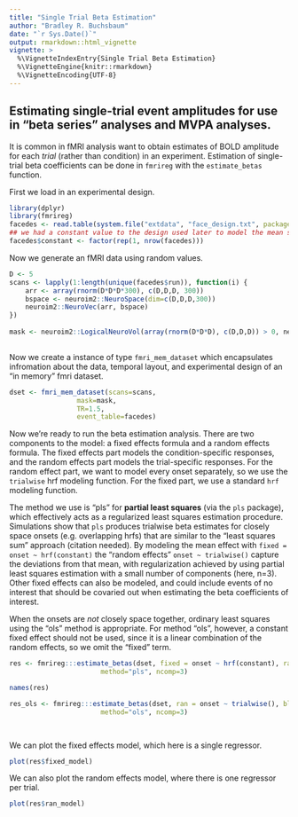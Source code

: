 ```yaml
---
title: "Single Trial Beta Estimation"
author: "Bradley R. Buchsbaum"
date: "`r Sys.Date()`"
output: rmarkdown::html_vignette
vignette: >
  %\VignetteIndexEntry{Single Trial Beta Estimation}
  %\VignetteEngine{knitr::rmarkdown}
  %\VignetteEncoding{UTF-8}
---
```



## Estimating single-trial event amplitudes for use in "beta series" analyses and MVPA analyses.

It is common in fMRI analysis want to obtain estimates of BOLD amplitude for each *trial* (rather than condition) in an experiment. Estimation of single-trial beta coefficients can be done in `fmrireg` with the `estimate_betas` function.

First we load in an experimental design.

```r

library(dplyr)
library(fmrireg)
facedes <- read.table(system.file("extdata", "face_design.txt", package = "fmrireg"), header=TRUE) %>% filter(run == 1)
## we had a constant value to the design used later to model the mean stimulus response over all trials.
facedes$constant <- factor(rep(1, nrow(facedes)))

```

Now we generate an fMRI data using random values.

```r

D <- 5
scans <- lapply(1:length(unique(facedes$run)), function(i) {
    arr <- array(rnorm(D*D*D*300), c(D,D,D, 300))
    bspace <- neuroim2::NeuroSpace(dim=c(D,D,D,300))
    neuroim2::NeuroVec(arr, bspace)
})
  
mask <- neuroim2::LogicalNeuroVol(array(rnorm(D*D*D), c(D,D,D)) > 0, neuroim2::NeuroSpace(dim=c(D,D,D)))
  
```

Now we create a instance of type `fmri_mem_dataset` which encapsulates infromation about the data, temporal layout, and experimental design of an "in memory" fmri dataset.

```r

dset <- fmri_mem_dataset(scans=scans, 
                 mask=mask, 
                 TR=1.5, 
                 event_table=facedes)

```

Now we're ready to run the beta estimation analysis. There are two components to the model: a fixed effects formula and a random effects formula. The fixed effects part models the condition-specific responses, and the random effects part models the trial-specific responses. For the random effect part, we want to model every onset separately, so we use the `trialwise` hrf modeling function. For the fixed part, we use a standard `hrf` modeling function.

The method we use is "pls" for **partial least squares** (via the `pls` package), which effectively acts as a regularized least squares estimation procedure. Simulations show that `pls` produces trialwise beta estimates for closely space onsets (e.g. overlapping hrfs) that are similar to the "least squares sum" approach (citation needed). By modeling the mean effect with `fixed = onset ~ hrf(constant)` the "random effects" `onset ~ trialwise()` capture the deviations from that mean, with regularization achieved by using partial least squares estimation with a small number of components (here, n=3). Other fixed effects can also be modeled, and could include events of no interest that should be covaried out when estimating the beta coefficients of interest.

When the onsets are *not* closely space together, ordinary least squares using the "ols" method is appropriate. For method "ols", however, a constant fixed effect should not be used, since it is a linear combination of the random effects, so we omit the "fixed" term.

```r
  

res <- fmrireg:::estimate_betas(dset, fixed = onset ~ hrf(constant), ran = onset ~ trialwise(), block = ~ run, 
                       method="pls", ncomp=3)

names(res)

res_ols <- fmrireg:::estimate_betas(dset, ran = onset ~ trialwise(), block = ~ run, 
                       method="ols", ncomp=3)

  
```

We can plot the fixed effects model, which here is a single regressor. 

```r

plot(res$fixed_model)

```

We can also plot the random effects model, where there is one regressor per trial.


```r

plot(res$ran_model)

```





